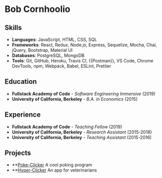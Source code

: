 # Bob Cornhoolio

## Skills

- **Languages**: JavaScript, HTML, CSS, SQL
- **Frameworks**: React, Redux, Node.js, Express, Sequelize, Mocha, Chai, jQuery, Bootstrap, Material UI
- **Databases**: PostgreSQL, MongoDB
- **Tools**: Git, GitHub, Heroku, Travis CI, {{Postman}}, VS Code, Chrome DevTools, npm, Webpack, Babel, ESLint, Prettier

## Education

- **Fullstack Academy of Code** - *Software Engineering Immersive* (2019)
- **University of California, Berkeley** - *B.A. in Economics* (2015)

## Experience

- **Fullstack Academy of Code** - *Teaching Fellow* (2019)
- **University of California, Berkeley** - *Research Assistant* (2015-2018)
- **University of California, Berkeley** - *Teaching Assistant* (2015-2016)

## Projects

- **[Poke-Clicker](my-url.net) A cool poking program
- **[Hyper-Clicker](my-url-two.net) An app for veterinarians
